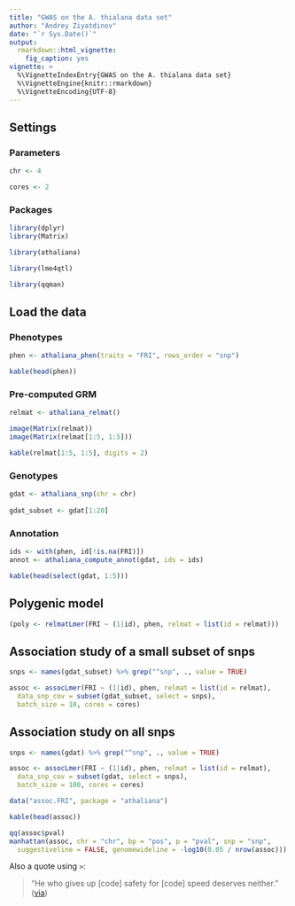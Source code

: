 ```yaml
---
title: "GWAS on the A. thialana data set"
author: "Andrey Ziyatdinov"
date: "`r Sys.Date()`"
output:
  rmarkdown::html_vignette:
    fig_caption: yes
vignette: >
  %\VignetteIndexEntry{GWAS on the A. thialana data set}
  %\VignetteEngine{knitr::rmarkdown}
  %\VignetteEncoding{UTF-8}
---
```


## Settings

### Parameters

```r
chr <- 4

cores <- 2
```

### Packages

```r
library(dplyr)
library(Matrix)

library(athaliana)

library(lme4qtl)

library(qqman)
```

## Load the data

### Phenotypes

```r
phen <- athaliana_phen(traits = "FRI", rows_order = "snp")
```

```r
kable(head(phen))
```

### Pre-computed GRM

```r
relmat <- athaliana_relmat()
```

```r
image(Matrix(relmat))
image(Matrix(relmat[1:5, 1:5]))
```

```r
kable(relmat[1:5, 1:5], digits = 2)
```

### Genotypes

```r
gdat <- athaliana_snp(chr = chr)
  
gdat_subset <- gdat[1:20]
```

### Annotation

```r
ids <- with(phen, id[!is.na(FRI)])
annot <- athaliana_compute_annot(gdat, ids = ids)
```

```r
kable(head(select(gdat, 1:5)))
```

## Polygenic model

```r
(poly <- relmatLmer(FRI ~ (1|id), phen, relmat = list(id = relmat)))
```

## Association study of a small subset of snps

```r
snps <- names(gdat_subset) %>% grep("^snp", ., value = TRUE)

assoc <- assocLmer(FRI ~ (1|id), phen, relmat = list(id = relmat), 
  data_snp_cov = subset(gdat_subset, select = snps), 
  batch_size = 10, cores = cores)
```


## Association study on all snps

```r
snps <- names(gdat) %>% grep("^snp", ., value = TRUE)

assoc <- assocLmer(FRI ~ (1|id), phen, relmat = list(id = relmat), 
  data_snp_cov = subset(gdat, select = snps),
  batch_size = 100, cores = cores)
```

```r
data("assoc.FRI", package = "athaliana") 
```

```r
kable(head(assoc))
```

```r
qq(assoc$pval)
manhattan(assoc, chr = "chr", bp = "pos", p = "pval", snp = "snp",
  suggestiveline = FALSE, genomewideline = -log10(0.05 / nrow(assoc)))
```


Also a quote using `>`:

> "He who gives up [code] safety for [code] speed deserves neither."
([via](https://twitter.com/hadleywickham/status/504368538874703872))
